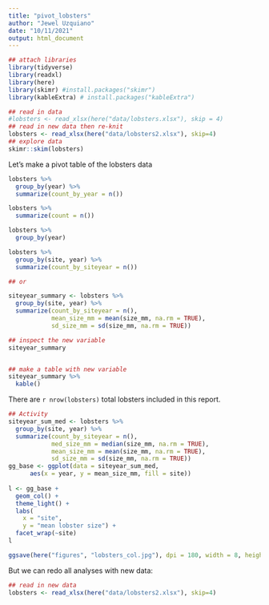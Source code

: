 ```yaml
---
title: "pivot_lobsters"
author: "Jewel Uzquiano"
date: "10/11/2021"
output: html_document
---
```


```r
## attach libraries
library(tidyverse)
library(readxl)
library(here)
library(skimr) #install.packages("skimr")
library(kableExtra) # install.packages("kableExtra")
```

```r
## read in data
#lobsters <- read_xlsx(here("data/lobsters.xlsx"), skip = 4)
## read in new data then re-knit
lobsters <- read_xlsx(here("data/lobsters2.xlsx"), skip=4)
## explore data
skimr::skim(lobsters)
```

Let's make a pivot table of the lobsters data

```r
lobsters %>% 
  group_by(year) %>% 
  summarize(count_by_year = n())

lobsters %>% 
  summarize(count = n())

lobsters %>% 
  group_by(year)

lobsters %>% 
  group_by(site, year) %>% 
  summarize(count_by_siteyear = n())

## or

siteyear_summary <- lobsters %>% 
  group_by(site, year) %>% 
  summarize(count_by_siteyear = n(),
            mean_size_mm = mean(size_mm, na.rm = TRUE),
            sd_size_mm = sd(size_mm, na.rm = TRUE))

## inspect the new variable
siteyear_summary


## make a table with new variable
siteyear_summary %>% 
  kable()
```


There are `r nrow(lobsters)` total lobsters included in this report.


```r
## Activity
siteyear_sum_med <- lobsters %>% 
  group_by(site, year) %>% 
  summarize(count_by_siteyear = n(),
            med_size_mm = median(size_mm, na.rm = TRUE),
            mean_size_mm = mean(size_mm, na.rm = TRUE),
            sd_size_mm = sd(size_mm, na.rm = TRUE))
gg_base <- ggplot(data = siteyear_sum_med,
      aes(x = year, y = mean_size_mm, fill = site))
  
l <- gg_base +
  geom_col() +
  theme_light() +
  labs(
    x = "site",
    y = "mean lobster size") +
  facet_wrap(~site)
l

ggsave(here("figures", "lobsters_col.jpg"), dpi = 180, width = 8, height = 7)
```

But we can redo all analyses with new data:

```r
## read in new data
lobsters <- read_xlsx(here("data/lobsters2.xlsx"), skip=4)


```

